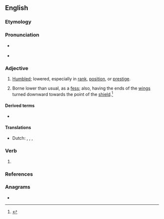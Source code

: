 ==English==

===Etymology===
{{suffix|en|abase|ed}}

===Pronunciation===
* {{a|RP}} {{IPA|en|/əˈbeɪst/}}
* {{a|GenAm}} {{IPA|en|/əˈbeɪst/}}

===Adjective===
{{en-adj}}

# [[humbled|Humbled]]; lowered, especially in [[rank]], [[position]], or [[prestige]].
# {{lb|en|heraldry}} Borne lower than usual, as a [[fess]]; also, having the ends of the [[wing]]s turned downward towards the point of the [[shield]].<ref>{{R:MW3 1976|page=2}}</ref>

====Derived terms====
* {{l|en|abasedness}}

====Translations====
{{trans-top|humbled}}
* Dutch: {{t+|nl|verlaagd}}, {{t+|nl|vernederd}}, {{t+|nl|gekleineerd}},
{{trans-mid}}
{{trans-bottom}}

===Verb===
{{head|en|verb form}}

# {{en-past of|abase}}

===References===
<references/>

===Anagrams===
* {{anagrams|en|a=aabdes|Baades}}